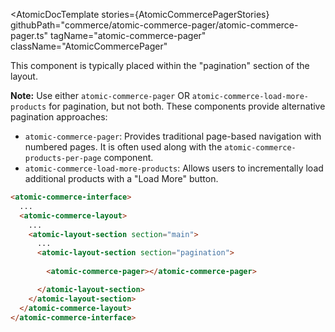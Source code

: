 

<Meta of={AtomicCommercePagerStories} />

<AtomicDocTemplate
  stories={AtomicCommercePagerStories}
  githubPath="commerce/atomic-commerce-pager/atomic-commerce-pager.ts"
  tagName="atomic-commerce-pager"
  className="AtomicCommercePager"
>
This component is typically placed within the "pagination" section of the layout.

**Note:** Use either `atomic-commerce-pager` OR `atomic-commerce-load-more-products` for pagination, but not both. These components provide alternative pagination approaches:
- `atomic-commerce-pager`: Provides traditional page-based navigation with numbered pages. It is often used along with the `atomic-commerce-products-per-page` component.
- `atomic-commerce-load-more-products`: Allows users to incrementally load additional products with a "Load More" button.

```html
<atomic-commerce-interface>
  ...
  <atomic-commerce-layout>
    ...
    <atomic-layout-section section="main">
      ...
      <atomic-layout-section section="pagination">
        
        <atomic-commerce-pager></atomic-commerce-pager>

      </atomic-layout-section>
    </atomic-layout-section>
  </atomic-commerce-layout>
</atomic-commerce-interface>
```

</AtomicDocTemplate>
